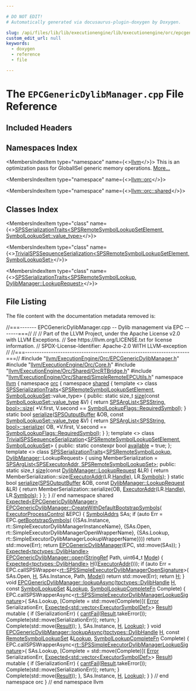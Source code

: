 ```yaml
---

# DO NOT EDIT!
# Automatically generated via docusaurus-plugin-doxygen by Doxygen.

slug: /api/files/lib/lib/executionengine/lib/executionengine/orc/epcgenericdylibmanager-cpp
custom_edit_url: null
keywords:
  - doxygen
  - reference
  - file

---
```





# The `EPCGenericDylibManager.cpp` File Reference

<DoxygenPage pluginConfig={pluginConfig}>



## Included Headers

<IncludesList>
<IncludesListItem
  filePath="llvm/ExecutionEngine/Orc/EPCGenericDylibManager.h"
  permalink="/docs/api/files/include/include/llvm/include/llvm/executionengine/include/llvm/executionengine/orc/epcgenericdylibmanager-h"
  isLocal="true" />
<IncludesListItem
  filePath="llvm/ExecutionEngine/Orc/Core.h"
  permalink="/docs/api/files/include/include/llvm/include/llvm/executionengine/include/llvm/executionengine/orc/core-h"
  isLocal="true" />
<IncludesListItem
  filePath="llvm/ExecutionEngine/Orc/Shared/OrcRTBridge.h"
  permalink="/docs/api/files/include/include/llvm/include/llvm/executionengine/include/llvm/executionengine/orc/include/llvm/executionengine/orc/shared/orcrtbridge-h"
  isLocal="true" />
<IncludesListItem
  filePath="llvm/ExecutionEngine/Orc/Shared/SimpleRemoteEPCUtils.h"
  permalink="/docs/api/files/include/include/llvm/include/llvm/executionengine/include/llvm/executionengine/orc/include/llvm/executionengine/orc/shared/simpleremoteepcutils-h"
  isLocal="true" />
</IncludesList>

## Namespaces Index

<MembersIndex>

<MembersIndexItem
  type="namespace"
  name={<><a href="/docs/api/namespaces/llvm">llvm</a></>}>
This is an optimization pass for GlobalISel generic memory operations. <a href="/docs/api/namespaces/llvm/#details">More...</a>
</MembersIndexItem>

<MembersIndexItem
  type="namespace"
  name={<><a href="/docs/api/namespaces/llvm/orc">llvm::orc</a></>}>
</MembersIndexItem>

<MembersIndexItem
  type="namespace"
  name={<><a href="/docs/api/namespaces/llvm/orc/shared">llvm::orc::shared</a></>}>
</MembersIndexItem>

</MembersIndex>

## Classes Index

<MembersIndex>

<MembersIndexItem
  type="class"
  name={<><a href="/docs/api/classes/llvm/orc/shared/spsserializationtraits-0521b96d452ef45bf186843e7f4aa9f7">SPSSerializationTraits&lt;SPSRemoteSymbolLookupSetElement, SymbolLookupSet::value_type&gt;</a></>}>
</MembersIndexItem>

<MembersIndexItem
  type="class"
  name={<><a href="/docs/api/classes/llvm/orc/shared/trivialspssequenceserialization-efda56c1d7ea865b9efb0454f9c681e8">TrivialSPSSequenceSerialization&lt;SPSRemoteSymbolLookupSetElement, SymbolLookupSet&gt;</a></>}>
</MembersIndexItem>

<MembersIndexItem
  type="class"
  name={<><a href="/docs/api/classes/llvm/orc/shared/spsserializationtraits-00c54102394820e4e4a0c6d885ac3542">SPSSerializationTraits&lt;SPSRemoteSymbolLookup, DylibManager::LookupRequest&gt;</a></>}>
</MembersIndexItem>

</MembersIndex>


## File Listing

The file content with the documentation metadata removed is:

<ProgramListing>

<Link id="l00001" /><CodeLine lineNumber="1"><span class="doxyHighlightComment">//===------- EPCGenericDylibManager.cpp -- Dylib management via EPC -------===//</span></CodeLine>
<Link id="l00002" /><CodeLine lineNumber="2"><span class="doxyHighlightComment">//</span></CodeLine>
<Link id="l00003" /><CodeLine lineNumber="3"><span class="doxyHighlightComment">// Part of the LLVM Project, under the Apache License v2.0 with LLVM Exceptions.</span></CodeLine>
<Link id="l00004" /><CodeLine lineNumber="4"><span class="doxyHighlightComment">// See https://llvm.org/LICENSE.txt for license information.</span></CodeLine>
<Link id="l00005" /><CodeLine lineNumber="5"><span class="doxyHighlightComment">// SPDX-License-Identifier: Apache-2.0 WITH LLVM-exception</span></CodeLine>
<Link id="l00006" /><CodeLine lineNumber="6"><span class="doxyHighlightComment">//</span></CodeLine>
<Link id="l00007" /><CodeLine lineNumber="7"><span class="doxyHighlightComment">//===----------------------------------------------------------------------===//</span></CodeLine>
<Link id="l00008" /><CodeLine lineNumber="8"></CodeLine>
<Link id="l00009" /><CodeLine lineNumber="9"><span class="doxyHighlightPreprocessor">#include &quot;<a href="/docs/api/files/include/include/llvm/include/llvm/executionengine/include/llvm/executionengine/orc/epcgenericdylibmanager-h">llvm/ExecutionEngine/Orc/EPCGenericDylibManager.h</a>&quot;</span></CodeLine>
<Link id="l00010" /><CodeLine lineNumber="10"></CodeLine>
<Link id="l00011" /><CodeLine lineNumber="11"><span class="doxyHighlightPreprocessor">#include &quot;<a href="/docs/api/files/include/include/llvm/include/llvm/executionengine/include/llvm/executionengine/orc/core-h">llvm/ExecutionEngine/Orc/Core.h</a>&quot;</span></CodeLine>
<Link id="l00012" /><CodeLine lineNumber="12"><span class="doxyHighlightPreprocessor">#include &quot;<a href="/docs/api/files/include/include/llvm/include/llvm/executionengine/include/llvm/executionengine/orc/include/llvm/executionengine/orc/shared/orcrtbridge-h">llvm/ExecutionEngine/Orc/Shared/OrcRTBridge.h</a>&quot;</span></CodeLine>
<Link id="l00013" /><CodeLine lineNumber="13"><span class="doxyHighlightPreprocessor">#include &quot;<a href="/docs/api/files/include/include/llvm/include/llvm/executionengine/include/llvm/executionengine/orc/include/llvm/executionengine/orc/shared/simpleremoteepcutils-h">llvm/ExecutionEngine/Orc/Shared/SimpleRemoteEPCUtils.h</a>&quot;</span></CodeLine>
<Link id="l00014" /><CodeLine lineNumber="14"></CodeLine>
<Link id="l00015" /><CodeLine lineNumber="15"><span class="doxyHighlightKeyword">namespace </span><span class="doxyHighlight"><a href="/docs/api/namespaces/llvm">llvm</a> &#123;</span></CodeLine>
<Link id="l00016" /><CodeLine lineNumber="16"><span class="doxyHighlightKeyword">namespace </span><span class="doxyHighlight"><a href="/docs/api/namespaces/llvm/orc">orc</a> &#123;</span></CodeLine>
<Link id="l00017" /><CodeLine lineNumber="17"><span class="doxyHighlightKeyword">namespace </span><span class="doxyHighlight"><a href="/docs/api/namespaces/llvm/orc/shared">shared</a> &#123;</span></CodeLine>
<Link id="l00018" /><CodeLine lineNumber="18"></CodeLine>
<Link id="l00019" /><CodeLine lineNumber="19"><span class="doxyHighlightKeyword">template</span><span class="doxyHighlight"> &lt;&gt;</span></CodeLine>
<Link id="l00020" /><CodeLine lineNumber="20" lineLink="/docs/api/classes/llvm/orc/shared/spsserializationtraits-0521b96d452ef45bf186843e7f4aa9f7"><span class="doxyHighlightKeyword">class </span><span class="doxyHighlight"><a href="/docs/api/classes/llvm/orc/shared/spsserializationtraits">SPSSerializationTraits</a>&lt;<a href="/docs/api/namespaces/llvm/orc/shared/#a61d90db1bc867d756c6431a7aac12b2b">SPSRemoteSymbolLookupSetElement</a>,</span></CodeLine>
<Link id="l00021" /><CodeLine lineNumber="21"><span class="doxyHighlight">                             <a href="/docs/api/classes/llvm/orc/symbollookupset">SymbolLookupSet</a>::value&#95;type&gt; &#123;</span></CodeLine>
<Link id="l00022" /><CodeLine lineNumber="22"><span class="doxyHighlightKeyword">public</span><span class="doxyHighlight">:</span></CodeLine>
<Link id="l00023" /><CodeLine lineNumber="23" lineLink="/docs/api/classes/llvm/orc/shared/spsserializationtraits-0521b96d452ef45bf186843e7f4aa9f7/#a464e147c99cff6a8962b79be5ea3eb76"><span class="doxyHighlight">  </span><span class="doxyHighlightKeyword">static</span><span class="doxyHighlight"> </span><span class="doxyHighlightKeywordType">size&#95;t</span><span class="doxyHighlight"> <a href="/docs/api/classes/llvm/orc/shared/spsserializationtraits-0521b96d452ef45bf186843e7f4aa9f7/#a464e147c99cff6a8962b79be5ea3eb76">size</a>(</span><span class="doxyHighlightKeyword">const</span><span class="doxyHighlight"> <a href="/docs/api/classes/llvm/orc/symbollookupset/#a1857787c543dea6590006c57fef7af7c">SymbolLookupSet::value&#95;type</a> &amp;V) &#123;</span></CodeLine>
<Link id="l00024" /><CodeLine lineNumber="24"><span class="doxyHighlight">    </span><span class="doxyHighlightKeywordFlow">return</span><span class="doxyHighlight"> <a href="/docs/api/classes/llvm/orc/shared/spsarglist">SPSArgList&lt;SPSString, bool&gt;::size</a>(</span></CodeLine>
<Link id="l00025" /><CodeLine lineNumber="25"><span class="doxyHighlight">        &#42;V.first, V.second == <a href="/docs/api/namespaces/llvm/orc/#a69e9511c04540297d2cff38f4645a9abaa1734373fb555ce75d3e33411f9ea827">SymbolLookupFlags::RequiredSymbol</a>);</span></CodeLine>
<Link id="l00026" /><CodeLine lineNumber="26"><span class="doxyHighlight">  &#125;</span></CodeLine>
<Link id="l00027" /><CodeLine lineNumber="27"></CodeLine>
<Link id="l00028" /><CodeLine lineNumber="28" lineLink="/docs/api/classes/llvm/orc/shared/spsserializationtraits-0521b96d452ef45bf186843e7f4aa9f7/#a261aff5ae28c5237e8c4392fa6539467"><span class="doxyHighlight">  </span><span class="doxyHighlightKeyword">static</span><span class="doxyHighlight"> </span><span class="doxyHighlightKeywordType">bool</span><span class="doxyHighlight"> <a href="/docs/api/classes/llvm/orc/shared/spsserializationtraits-0521b96d452ef45bf186843e7f4aa9f7/#a261aff5ae28c5237e8c4392fa6539467">serialize</a>(<a href="/docs/api/classes/llvm/orc/shared/spsoutputbuffer">SPSOutputBuffer</a> &amp;OB,</span></CodeLine>
<Link id="l00029" /><CodeLine lineNumber="29"><span class="doxyHighlight">                        </span><span class="doxyHighlightKeyword">const</span><span class="doxyHighlight"> <a href="/docs/api/classes/llvm/orc/symbollookupset/#a1857787c543dea6590006c57fef7af7c">SymbolLookupSet::value&#95;type</a> &amp;V) &#123;</span></CodeLine>
<Link id="l00030" /><CodeLine lineNumber="30"><span class="doxyHighlight">    </span><span class="doxyHighlightKeywordFlow">return</span><span class="doxyHighlight"> <a href="/docs/api/classes/llvm/orc/shared/spsarglist">SPSArgList&lt;SPSString, bool&gt;::serialize</a>(</span></CodeLine>
<Link id="l00031" /><CodeLine lineNumber="31"><span class="doxyHighlight">        OB, &#42;V.first, V.second == <a href="/docs/api/namespaces/llvm/orc/#a69e9511c04540297d2cff38f4645a9abaa1734373fb555ce75d3e33411f9ea827">SymbolLookupFlags::RequiredSymbol</a>);</span></CodeLine>
<Link id="l00032" /><CodeLine lineNumber="32"><span class="doxyHighlight">  &#125;</span></CodeLine>
<Link id="l00033" /><CodeLine lineNumber="33"><span class="doxyHighlight">&#125;;</span></CodeLine>
<Link id="l00034" /><CodeLine lineNumber="34"></CodeLine>
<Link id="l00035" /><CodeLine lineNumber="35"><span class="doxyHighlightKeyword">template</span><span class="doxyHighlight"> &lt;&gt;</span></CodeLine>
<Link id="l00036" /><CodeLine lineNumber="36" lineLink="/docs/api/classes/llvm/orc/shared/trivialspssequenceserialization-efda56c1d7ea865b9efb0454f9c681e8"><span class="doxyHighlightKeyword">class </span><span class="doxyHighlight"><a href="/docs/api/classes/llvm/orc/shared/trivialspssequenceserialization">TrivialSPSSequenceSerialization</a>&lt;<a href="/docs/api/namespaces/llvm/orc/shared/#a61d90db1bc867d756c6431a7aac12b2b">SPSRemoteSymbolLookupSetElement</a>,</span></CodeLine>
<Link id="l00037" /><CodeLine lineNumber="37"><span class="doxyHighlight">                                      <a href="/docs/api/classes/llvm/orc/symbollookupset">SymbolLookupSet</a>&gt; &#123;</span></CodeLine>
<Link id="l00038" /><CodeLine lineNumber="38"><span class="doxyHighlightKeyword">public</span><span class="doxyHighlight">:</span></CodeLine>
<Link id="l00039" /><CodeLine lineNumber="39" lineLink="/docs/api/classes/llvm/orc/shared/trivialspssequenceserialization-efda56c1d7ea865b9efb0454f9c681e8/#abc44f1fc0e85cec477e9e81ce2339de5"><span class="doxyHighlight">  </span><span class="doxyHighlightKeyword">static</span><span class="doxyHighlight"> </span><span class="doxyHighlightKeyword">constexpr</span><span class="doxyHighlight"> </span><span class="doxyHighlightKeywordType">bool</span><span class="doxyHighlight"> <a href="/docs/api/classes/llvm/orc/shared/trivialspssequenceserialization-efda56c1d7ea865b9efb0454f9c681e8/#abc44f1fc0e85cec477e9e81ce2339de5">available</a> = </span><span class="doxyHighlightKeyword">true</span><span class="doxyHighlight">;</span></CodeLine>
<Link id="l00040" /><CodeLine lineNumber="40"><span class="doxyHighlight">&#125;;</span></CodeLine>
<Link id="l00041" /><CodeLine lineNumber="41"></CodeLine>
<Link id="l00042" /><CodeLine lineNumber="42"><span class="doxyHighlightKeyword">template</span><span class="doxyHighlight"> &lt;&gt;</span></CodeLine>
<Link id="l00043" /><CodeLine lineNumber="43" lineLink="/docs/api/classes/llvm/orc/shared/spsserializationtraits-00c54102394820e4e4a0c6d885ac3542"><span class="doxyHighlightKeyword">class </span><span class="doxyHighlight"><a href="/docs/api/classes/llvm/orc/shared/spsserializationtraits">SPSSerializationTraits</a>&lt;<a href="/docs/api/namespaces/llvm/orc/shared/#aa3c3ea30847f43c1075fb13d02fc457a">SPSRemoteSymbolLookup</a>,</span></CodeLine>
<Link id="l00044" /><CodeLine lineNumber="44"><span class="doxyHighlight">                             <a href="/docs/api/classes/llvm/orc/dylibmanager">DylibManager</a>::LookupRequest&gt; &#123;</span></CodeLine>
<Link id="l00045" /><CodeLine lineNumber="45"><span class="doxyHighlight">  </span><span class="doxyHighlightKeyword">using </span><span class="doxyHighlight">MemberSerialization =</span></CodeLine>
<Link id="l00046" /><CodeLine lineNumber="46"><span class="doxyHighlight">      <a href="/docs/api/classes/llvm/orc/shared/spsarglist">SPSArgList&lt;SPSExecutorAddr, SPSRemoteSymbolLookupSet&gt;</a>;</span></CodeLine>
<Link id="l00047" /><CodeLine lineNumber="47"></CodeLine>
<Link id="l00048" /><CodeLine lineNumber="48"><span class="doxyHighlightKeyword">public</span><span class="doxyHighlight">:</span></CodeLine>
<Link id="l00049" /><CodeLine lineNumber="49" lineLink="/docs/api/classes/llvm/orc/shared/spsserializationtraits-00c54102394820e4e4a0c6d885ac3542/#a743263a214c1e61b0b0f7204edc31ab0"><span class="doxyHighlight">  </span><span class="doxyHighlightKeyword">static</span><span class="doxyHighlight"> </span><span class="doxyHighlightKeywordType">size&#95;t</span><span class="doxyHighlight"> <a href="/docs/api/classes/llvm/orc/shared/spsserializationtraits-00c54102394820e4e4a0c6d885ac3542/#a743263a214c1e61b0b0f7204edc31ab0">size</a>(</span><span class="doxyHighlightKeyword">const</span><span class="doxyHighlight"> <a href="/docs/api/structs/llvm/orc/dylibmanager/lookuprequest">DylibManager::LookupRequest</a> &amp;LR) &#123;</span></CodeLine>
<Link id="l00050" /><CodeLine lineNumber="50"><span class="doxyHighlight">    </span><span class="doxyHighlightKeywordFlow">return</span><span class="doxyHighlight"> MemberSerialization::size(<a href="/docs/api/classes/llvm/orc/executoraddr">ExecutorAddr</a>(LR.<a href="/docs/api/structs/llvm/orc/dylibmanager/lookuprequest/#a0ad6e98070f8308cb8699c98a9f903d0">Handle</a>), LR.<a href="/docs/api/structs/llvm/orc/dylibmanager/lookuprequest/#a4c3a9af49af3d697ca48dae256ac250c">Symbols</a>);</span></CodeLine>
<Link id="l00051" /><CodeLine lineNumber="51"><span class="doxyHighlight">  &#125;</span></CodeLine>
<Link id="l00052" /><CodeLine lineNumber="52"></CodeLine>
<Link id="l00053" /><CodeLine lineNumber="53" lineLink="/docs/api/classes/llvm/orc/shared/spsserializationtraits-00c54102394820e4e4a0c6d885ac3542/#ac3ec625f50b1316875a6cff25997925b"><span class="doxyHighlight">  </span><span class="doxyHighlightKeyword">static</span><span class="doxyHighlight"> </span><span class="doxyHighlightKeywordType">bool</span><span class="doxyHighlight"> <a href="/docs/api/classes/llvm/orc/shared/spsserializationtraits-00c54102394820e4e4a0c6d885ac3542/#ac3ec625f50b1316875a6cff25997925b">serialize</a>(<a href="/docs/api/classes/llvm/orc/shared/spsoutputbuffer">SPSOutputBuffer</a> &amp;OB,</span></CodeLine>
<Link id="l00054" /><CodeLine lineNumber="54"><span class="doxyHighlight">                        </span><span class="doxyHighlightKeyword">const</span><span class="doxyHighlight"> <a href="/docs/api/structs/llvm/orc/dylibmanager/lookuprequest">DylibManager::LookupRequest</a> &amp;LR) &#123;</span></CodeLine>
<Link id="l00055" /><CodeLine lineNumber="55"><span class="doxyHighlight">    </span><span class="doxyHighlightKeywordFlow">return</span><span class="doxyHighlight"> MemberSerialization::serialize(OB, <a href="/docs/api/classes/llvm/orc/executoraddr">ExecutorAddr</a>(LR.<a href="/docs/api/structs/llvm/orc/dylibmanager/lookuprequest/#a0ad6e98070f8308cb8699c98a9f903d0">Handle</a>),</span></CodeLine>
<Link id="l00056" /><CodeLine lineNumber="56"><span class="doxyHighlight">                                          LR.<a href="/docs/api/structs/llvm/orc/dylibmanager/lookuprequest/#a4c3a9af49af3d697ca48dae256ac250c">Symbols</a>);</span></CodeLine>
<Link id="l00057" /><CodeLine lineNumber="57"><span class="doxyHighlight">  &#125;</span></CodeLine>
<Link id="l00058" /><CodeLine lineNumber="58"><span class="doxyHighlight">&#125;;</span></CodeLine>
<Link id="l00059" /><CodeLine lineNumber="59"></CodeLine>
<Link id="l00060" /><CodeLine lineNumber="60"><span class="doxyHighlight">&#125; </span><span class="doxyHighlightComment">// end namespace shared</span></CodeLine>
<Link id="l00061" /><CodeLine lineNumber="61"></CodeLine>
<Link id="l00062" /><CodeLine lineNumber="62"><span class="doxyHighlight"><a href="/docs/api/classes/llvm/expected">Expected&lt;EPCGenericDylibManager&gt;</a></span></CodeLine>
<Link id="l00063" /><CodeLine lineNumber="63" lineLink="/docs/api/classes/llvm/orc/epcgenericdylibmanager/#a3f31d0ec435c55a5b3e976c20ea3bf6c"><span class="doxyHighlight"><a href="/docs/api/classes/llvm/orc/epcgenericdylibmanager/#a3f31d0ec435c55a5b3e976c20ea3bf6c">EPCGenericDylibManager::CreateWithDefaultBootstrapSymbols</a>(</span></CodeLine>
<Link id="l00064" /><CodeLine lineNumber="64"><span class="doxyHighlight">    <a href="/docs/api/classes/llvm/orc/executorprocesscontrol">ExecutorProcessControl</a> &amp;EPC) &#123;</span></CodeLine>
<Link id="l00065" /><CodeLine lineNumber="65"><span class="doxyHighlight">  <a href="/docs/api/structs/llvm/orc/epcgenericdylibmanager/symboladdrs">SymbolAddrs</a> SAs;</span></CodeLine>
<Link id="l00066" /><CodeLine lineNumber="66"><span class="doxyHighlight">  </span><span class="doxyHighlightKeywordFlow">if</span><span class="doxyHighlight"> (</span><span class="doxyHighlightKeyword">auto</span><span class="doxyHighlight"> Err = EPC.<a href="/docs/api/classes/llvm/orc/executorprocesscontrol/#aab12eb0f7563916a37da32e520dc1ecf">getBootstrapSymbols</a>(</span></CodeLine>
<Link id="l00067" /><CodeLine lineNumber="67"><span class="doxyHighlight">          &#123;&#123;SAs.Instance, rt::SimpleExecutorDylibManagerInstanceName&#125;,</span></CodeLine>
<Link id="l00068" /><CodeLine lineNumber="68"><span class="doxyHighlight">           &#123;SAs.Open, rt::SimpleExecutorDylibManagerOpenWrapperName&#125;,</span></CodeLine>
<Link id="l00069" /><CodeLine lineNumber="69"><span class="doxyHighlight">           &#123;SAs.Lookup, rt::SimpleExecutorDylibManagerLookupWrapperName&#125;&#125;))</span></CodeLine>
<Link id="l00070" /><CodeLine lineNumber="70"><span class="doxyHighlight">    </span><span class="doxyHighlightKeywordFlow">return</span><span class="doxyHighlight"> std::move(Err);</span></CodeLine>
<Link id="l00071" /><CodeLine lineNumber="71"><span class="doxyHighlight">  </span><span class="doxyHighlightKeywordFlow">return</span><span class="doxyHighlight"> <a href="/docs/api/classes/llvm/orc/epcgenericdylibmanager">EPCGenericDylibManager</a>(EPC, std::move(SAs));</span></CodeLine>
<Link id="l00072" /><CodeLine lineNumber="72"><span class="doxyHighlight">&#125;</span></CodeLine>
<Link id="l00073" /><CodeLine lineNumber="73"></CodeLine>
<Link id="l00074" /><CodeLine lineNumber="74" lineLink="/docs/api/classes/llvm/orc/epcgenericdylibmanager/#aa8ff17813ed881db4af1f6ef52300519"><span class="doxyHighlight"><a href="/docs/api/classes/llvm/expected">Expected&lt;tpctypes::DylibHandle&gt;</a> <a href="/docs/api/classes/llvm/orc/epcgenericdylibmanager/#aa8ff17813ed881db4af1f6ef52300519">EPCGenericDylibManager::open</a>(<a href="/docs/api/classes/llvm/stringref">StringRef</a> Path,</span></CodeLine>
<Link id="l00075" /><CodeLine lineNumber="75"><span class="doxyHighlight">                                                             uint64&#95;t <a href="/docs/api/files/lib/lib/codegen/regallocevictionadvisor-cpp/#aef71c4b21823f236e70cc6d62375adcd">Mode</a>) &#123;</span></CodeLine>
<Link id="l00076" /><CodeLine lineNumber="76"><span class="doxyHighlight">  <a href="/docs/api/classes/llvm/expected">Expected&lt;tpctypes::DylibHandle&gt;</a> <a href="/docs/api/files/lib/lib/support/md5-cpp/#ae42219072d798876e6b08e6b78614ff6">H</a>((<a href="/docs/api/classes/llvm/orc/executoraddr">ExecutorAddr</a>()));</span></CodeLine>
<Link id="l00077" /><CodeLine lineNumber="77"><span class="doxyHighlight">  </span><span class="doxyHighlightKeywordFlow">if</span><span class="doxyHighlight"> (</span><span class="doxyHighlightKeyword">auto</span><span class="doxyHighlight"> Err =</span></CodeLine>
<Link id="l00078" /><CodeLine lineNumber="78"><span class="doxyHighlight">          EPC.callSPSWrapper&lt;<a href="/docs/api/namespaces/llvm/orc/rt/#a59cbb375727166fc83c1ed4a1e00010b">rt::SPSSimpleExecutorDylibManagerOpenSignature</a>&gt;(</span></CodeLine>
<Link id="l00079" /><CodeLine lineNumber="79"><span class="doxyHighlight">              SAs.Open, <a href="/docs/api/files/lib/lib/support/md5-cpp/#ae42219072d798876e6b08e6b78614ff6">H</a>, SAs.Instance, Path, <a href="/docs/api/files/lib/lib/codegen/regallocevictionadvisor-cpp/#aef71c4b21823f236e70cc6d62375adcd">Mode</a>))</span></CodeLine>
<Link id="l00080" /><CodeLine lineNumber="80"><span class="doxyHighlight">    </span><span class="doxyHighlightKeywordFlow">return</span><span class="doxyHighlight"> std::move(Err);</span></CodeLine>
<Link id="l00081" /><CodeLine lineNumber="81"><span class="doxyHighlight">  </span><span class="doxyHighlightKeywordFlow">return</span><span class="doxyHighlight"> <a href="/docs/api/files/lib/lib/support/md5-cpp/#ae42219072d798876e6b08e6b78614ff6">H</a>;</span></CodeLine>
<Link id="l00082" /><CodeLine lineNumber="82"><span class="doxyHighlight">&#125;</span></CodeLine>
<Link id="l00083" /><CodeLine lineNumber="83"></CodeLine>
<Link id="l00084" /><CodeLine lineNumber="84" lineLink="/docs/api/classes/llvm/orc/epcgenericdylibmanager/#a56d1a298963123bd7d97461aceb6d9c2"><span class="doxyHighlightKeywordType">void</span><span class="doxyHighlight"> <a href="/docs/api/classes/llvm/orc/epcgenericdylibmanager/#a56d1a298963123bd7d97461aceb6d9c2">EPCGenericDylibManager::lookupAsync</a>(<a href="/docs/api/namespaces/llvm/orc/tpctypes/#a791ec0843cc10da4c64ae6d79f8381d8">tpctypes::DylibHandle</a> <a href="/docs/api/files/lib/lib/support/md5-cpp/#ae42219072d798876e6b08e6b78614ff6">H</a>,</span></CodeLine>
<Link id="l00085" /><CodeLine lineNumber="85"><span class="doxyHighlight">                                         </span><span class="doxyHighlightKeyword">const</span><span class="doxyHighlight"> <a href="/docs/api/classes/llvm/orc/symbollookupset">SymbolLookupSet</a> &amp;<a href="/docs/api/files/lib/lib/target/lib/target/x86/x86floatingpoint-cpp/#ac28513e2e067144d291d2d8f0301b61a">Lookup</a>,</span></CodeLine>
<Link id="l00086" /><CodeLine lineNumber="86"><span class="doxyHighlight">                                         <a href="/docs/api/classes/llvm/orc/epcgenericdylibmanager/#ae63bfef8805adb7f9d0f399e7ec79828">SymbolLookupCompleteFn</a> Complete) &#123;</span></CodeLine>
<Link id="l00087" /><CodeLine lineNumber="87"><span class="doxyHighlight">  EPC.callSPSWrapperAsync&lt;<a href="/docs/api/namespaces/llvm/orc/rt/#a074336153a117ca2ccd97221e728a5c3">rt::SPSSimpleExecutorDylibManagerLookupSignature</a>&gt;(</span></CodeLine>
<Link id="l00088" /><CodeLine lineNumber="88"><span class="doxyHighlight">      SAs.Lookup,</span></CodeLine>
<Link id="l00089" /><CodeLine lineNumber="89"><span class="doxyHighlight">      &#91;Complete = std::move(Complete)&#93;(</span></CodeLine>
<Link id="l00090" /><CodeLine lineNumber="90"><span class="doxyHighlight">          <a href="/docs/api/classes/llvm/error">Error</a> SerializationErr,</span></CodeLine>
<Link id="l00091" /><CodeLine lineNumber="91"><span class="doxyHighlight">          <a href="/docs/api/classes/llvm/expected">Expected&lt;std::vector&lt;ExecutorSymbolDef&gt;</a>&gt; <a href="/docs/api/namespaces/llvm/orc/#a1448b52253eb43f8f07b7f5d94336a47a8eea62084ca7e541d918e823422bd82e">Result</a>) </span><span class="doxyHighlightKeyword">mutable</span><span class="doxyHighlight"> &#123;</span></CodeLine>
<Link id="l00092" /><CodeLine lineNumber="92"><span class="doxyHighlight">        </span><span class="doxyHighlightKeywordFlow">if</span><span class="doxyHighlight"> (SerializationErr) &#123;</span></CodeLine>
<Link id="l00093" /><CodeLine lineNumber="93"><span class="doxyHighlight">          <a href="/docs/api/namespaces/llvm/#aa1e1474f15df639f0d874b21f15666f7">cantFail</a>(<a href="/docs/api/namespaces/llvm/orc/#a1448b52253eb43f8f07b7f5d94336a47a8eea62084ca7e541d918e823422bd82e">Result</a>.takeError());</span></CodeLine>
<Link id="l00094" /><CodeLine lineNumber="94"><span class="doxyHighlight">          Complete(std::move(SerializationErr));</span></CodeLine>
<Link id="l00095" /><CodeLine lineNumber="95"><span class="doxyHighlight">          </span><span class="doxyHighlightKeywordFlow">return</span><span class="doxyHighlight">;</span></CodeLine>
<Link id="l00096" /><CodeLine lineNumber="96"><span class="doxyHighlight">        &#125;</span></CodeLine>
<Link id="l00097" /><CodeLine lineNumber="97"><span class="doxyHighlight">        Complete(std::move(<a href="/docs/api/namespaces/llvm/orc/#a1448b52253eb43f8f07b7f5d94336a47a8eea62084ca7e541d918e823422bd82e">Result</a>));</span></CodeLine>
<Link id="l00098" /><CodeLine lineNumber="98"><span class="doxyHighlight">      &#125;,</span></CodeLine>
<Link id="l00099" /><CodeLine lineNumber="99"><span class="doxyHighlight">      SAs.Instance, <a href="/docs/api/files/lib/lib/support/md5-cpp/#ae42219072d798876e6b08e6b78614ff6">H</a>, <a href="/docs/api/files/lib/lib/target/lib/target/x86/x86floatingpoint-cpp/#ac28513e2e067144d291d2d8f0301b61a">Lookup</a>);</span></CodeLine>
<Link id="l00100" /><CodeLine lineNumber="100"><span class="doxyHighlight">&#125;</span></CodeLine>
<Link id="l00101" /><CodeLine lineNumber="101"></CodeLine>
<Link id="l00102" /><CodeLine lineNumber="102" lineLink="/docs/api/classes/llvm/orc/epcgenericdylibmanager/#a65c75adf08e8934cebd374ceee8a6aad"><span class="doxyHighlightKeywordType">void</span><span class="doxyHighlight"> <a href="/docs/api/classes/llvm/orc/epcgenericdylibmanager/#a56d1a298963123bd7d97461aceb6d9c2">EPCGenericDylibManager::lookupAsync</a>(<a href="/docs/api/namespaces/llvm/orc/tpctypes/#a791ec0843cc10da4c64ae6d79f8381d8">tpctypes::DylibHandle</a> <a href="/docs/api/files/lib/lib/support/md5-cpp/#ae42219072d798876e6b08e6b78614ff6">H</a>,</span></CodeLine>
<Link id="l00103" /><CodeLine lineNumber="103"><span class="doxyHighlight">                                         </span><span class="doxyHighlightKeyword">const</span><span class="doxyHighlight"> <a href="/docs/api/namespaces/llvm/orc/#a6ed8943340ff5fdbb423c5a9f55daf4c">RemoteSymbolLookupSet</a> &amp;<a href="/docs/api/files/lib/lib/target/lib/target/x86/x86floatingpoint-cpp/#ac28513e2e067144d291d2d8f0301b61a">Lookup</a>,</span></CodeLine>
<Link id="l00104" /><CodeLine lineNumber="104"><span class="doxyHighlight">                                         <a href="/docs/api/classes/llvm/orc/epcgenericdylibmanager/#ae63bfef8805adb7f9d0f399e7ec79828">SymbolLookupCompleteFn</a> Complete) &#123;</span></CodeLine>
<Link id="l00105" /><CodeLine lineNumber="105"><span class="doxyHighlight">  EPC.callSPSWrapperAsync&lt;<a href="/docs/api/namespaces/llvm/orc/rt/#a074336153a117ca2ccd97221e728a5c3">rt::SPSSimpleExecutorDylibManagerLookupSignature</a>&gt;(</span></CodeLine>
<Link id="l00106" /><CodeLine lineNumber="106"><span class="doxyHighlight">      SAs.Lookup,</span></CodeLine>
<Link id="l00107" /><CodeLine lineNumber="107"><span class="doxyHighlight">      &#91;Complete = std::move(Complete)&#93;(</span></CodeLine>
<Link id="l00108" /><CodeLine lineNumber="108"><span class="doxyHighlight">          <a href="/docs/api/classes/llvm/error">Error</a> SerializationErr,</span></CodeLine>
<Link id="l00109" /><CodeLine lineNumber="109"><span class="doxyHighlight">          <a href="/docs/api/classes/llvm/expected">Expected&lt;std::vector&lt;ExecutorSymbolDef&gt;</a>&gt; <a href="/docs/api/namespaces/llvm/orc/#a1448b52253eb43f8f07b7f5d94336a47a8eea62084ca7e541d918e823422bd82e">Result</a>) </span><span class="doxyHighlightKeyword">mutable</span><span class="doxyHighlight"> &#123;</span></CodeLine>
<Link id="l00110" /><CodeLine lineNumber="110"><span class="doxyHighlight">        </span><span class="doxyHighlightKeywordFlow">if</span><span class="doxyHighlight"> (SerializationErr) &#123;</span></CodeLine>
<Link id="l00111" /><CodeLine lineNumber="111"><span class="doxyHighlight">          <a href="/docs/api/namespaces/llvm/#aa1e1474f15df639f0d874b21f15666f7">cantFail</a>(<a href="/docs/api/namespaces/llvm/orc/#a1448b52253eb43f8f07b7f5d94336a47a8eea62084ca7e541d918e823422bd82e">Result</a>.takeError());</span></CodeLine>
<Link id="l00112" /><CodeLine lineNumber="112"><span class="doxyHighlight">          Complete(std::move(SerializationErr));</span></CodeLine>
<Link id="l00113" /><CodeLine lineNumber="113"><span class="doxyHighlight">          </span><span class="doxyHighlightKeywordFlow">return</span><span class="doxyHighlight">;</span></CodeLine>
<Link id="l00114" /><CodeLine lineNumber="114"><span class="doxyHighlight">        &#125;</span></CodeLine>
<Link id="l00115" /><CodeLine lineNumber="115"><span class="doxyHighlight">        Complete(std::move(<a href="/docs/api/namespaces/llvm/orc/#a1448b52253eb43f8f07b7f5d94336a47a8eea62084ca7e541d918e823422bd82e">Result</a>));</span></CodeLine>
<Link id="l00116" /><CodeLine lineNumber="116"><span class="doxyHighlight">      &#125;,</span></CodeLine>
<Link id="l00117" /><CodeLine lineNumber="117"><span class="doxyHighlight">      SAs.Instance, <a href="/docs/api/files/lib/lib/support/md5-cpp/#ae42219072d798876e6b08e6b78614ff6">H</a>, <a href="/docs/api/files/lib/lib/target/lib/target/x86/x86floatingpoint-cpp/#ac28513e2e067144d291d2d8f0301b61a">Lookup</a>);</span></CodeLine>
<Link id="l00118" /><CodeLine lineNumber="118"><span class="doxyHighlight">&#125;</span></CodeLine>
<Link id="l00119" /><CodeLine lineNumber="119"></CodeLine>
<Link id="l00120" /><CodeLine lineNumber="120"><span class="doxyHighlight">&#125; </span><span class="doxyHighlightComment">// end namespace orc</span></CodeLine>
<Link id="l00121" /><CodeLine lineNumber="121"><span class="doxyHighlight">&#125; </span><span class="doxyHighlightComment">// end namespace llvm</span></CodeLine>

</ProgramListing>


</DoxygenPage>
